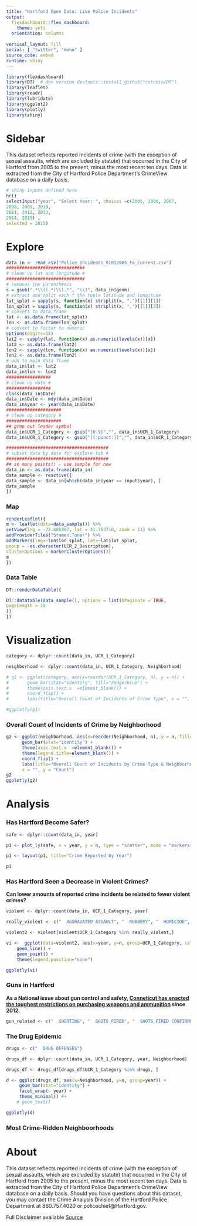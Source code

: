 ```yaml
---
title: "Hartford Open Data: Live Police Incidents"
output: 
  flexdashboard::flex_dashboard:
    theme: yeti
  orientation: columns
  
vertical_layout: fill
social: [ "twitter", "menu" ]
source_code: embed
runtime: shiny
---
```

  
```r
library(flexdashboard)
library(DT)  # dev version devtools::install_github("rstudio/DT")
library(leaflet)
library(readr)
library(lubridate)
library(ggplot2)
library(plotly)
library(shiny)
```

Sidebar {.sidebar}
=====================================
  
This dataset reflects reported incidents of crime (with the exception of sexual assaults, which are excluded by statute) that occurred in the City of Hartford from 2005 to the present, minus the most recent ten days. Data is extracted from the City of Hartford Police Department's CrimeView database on a daily basis.


```r
# shiny inputs defined here
hr()
selectInput("year", "Select Year: ", choices =c(2005, 2006, 2007, 
2008, 2009, 2010,
2011, 2012, 2013, 
2014, 2015) ,
selected = 2015)

```



Explore
=====================================

```r
data_in <- read_csv("Police_Incidents_01012005_to_Current.csv") 
##############################
# clean up lat and longitude #
##############################
# removes the parenthesis
s = gsub(".*\\((.*)\\).*", "\\1", data_in$geom)  
# extract and split each f the tuple latitude and longitude
lat_splat = sapply(s, function(x) strsplit(x, ",")[[1]][1])
lon_splat = sapply(s, function(x) strsplit(x, ",")[[1]][2])
# convert to data.frame
lat <- as.data.frame(lat_splat)
lon <- as.data.frame(lon_splat)
# convert to factor to numeric
options(digits=15)
lat2 <- sapply(lat, function(x) as.numeric(levels(x))[x])
lat2 <- as.data.frame(lat2)
lon2 <- sapply(lon, function(x) as.numeric(levels(x))[x])
lon2 <- as.data.frame(lon2)
# add to main data frame
data_in$lat <- lat2
data_in$lon <- lon2 
#################
# clean up date #
#################
class(data_in$Date)
data_in$Date <- mdy(data_in$Date)
data_in$year <- year(data_in$Date)
#####################
# clean up category #
#####################
## grep out leader symbol
data_in$UCR_1_Category <- gsub("[0-9]","", data_in$UCR_1_Category)
data_in$UCR_1_Category <- gsub("[[:punct:]]","", data_in$UCR_1_Category)

#######################################
# subset data by date for explore tab #
#######################################
## so many points!! - use sample for now
data_in <- as.data.frame(data_in)
data_sample <- reactive({
data_sample <- data_in[which(data_in$year == input$year), ] 
data_sample
})

```


### Map

```r

renderLeaflet({
m <- leaflet(data=data_sample()) %>%
setView(lng = -72.685097, lat = 41.763710, zoom = 11) %>%
addProviderTiles("Stamen.Toner") %>% 
addMarkers(lng=~lon$lon_splat, lat=~lat$lat_splat, 
popup = ~as.character(UCR_2_Description), 
clusterOptions = markerClusterOptions())
m  
})

```


### Data Table

```r

DT::renderDataTable({

DT::datatable(data_sample(), options = list(bPaginate = TRUE,
pageLength = 15
))
})
```

Visualization
=====================================

```r
category <- dplyr::count(data_in, UCR_1_Category)

neighborhood <- dplyr::count(data_in, UCR_1_Category, Neighborhood)

# g1 <- ggplot(category, aes(x=reorder(UCR_1_Category, n), y = n)) +
#       geom_bar(stat="identity", fill="dodgerblue") +
#       theme(axis.text.x  =element_blank()) +
#       coord_flip() +
#       labs(title="Overall Count of Incidents of Crime Type", x = "", y = "Count")

#ggplotly(g1)

```



### Overall Count of Incidents of Crime by Neighborhood

```r
g2 <- ggplot(neighborhood, aes(x=reorder(Neighborhood, n), y = n, fill=factor(UCR_1_Category))) +
      geom_bar(stat="identity") +
      theme(axis.text.x  =element_blank()) +
      theme(legend.title=element_blank()) +
      coord_flip() +
      labs(title="Overall Count of Incidents by Crime Type & Neighborhood", 
      x = "", y = "Count")
g2
ggplotly(g2)

```


Analysis {.storyboard}
=========================================

###  **Has Hartford Become Safer?**

```r
safe <- dplyr::count(data_in, year)

p1 <- plot_ly(safe, x = year, y = n, type = "scatter", mode = "markers+lines")

p1 <- layout(p1, title="Crime Reported by Year")

p1

```

### **Has Hartford Seen a Decrease in Violent Crimes?** 

**Can lower amounts of reported crime incidents be related to fewer violent crimes?**

```r
violent <- dplyr::count(data_in, UCR_1_Category, year)

really_violent <- c("  AGGRAVATED ASSAULT", "  ROBBERY", "  HOMICIDE", "  LARCENY")

violent2 <- violent[violent$UCR_1_Category %in% really_violent,]

vi <-  ggplot(data=violent2, aes(x=year, y=n, group=UCR_1_Category, color=UCR_1_Category)) +
    geom_line() +
    geom_point() +
    theme(legend.position="none")

ggplotly(vi)


```

### **Guns in Hartford**

**As a National issue about gun control and safety, [Conneticut has enacted the toughest restrictions on purchasing weapons and ammunition](https://en.wikipedia.org/wiki/Gun_laws_in_Connecticut) since 2012.**

```r

gun_related <- c("  SHOOTING", "  SHOTS FIRED", "  SHOTS FIRED CONFIRMED", "  SHOTS FIRED UNCONFIRMED")

```


### **The Drug Epidemic**

```r
drugs <- c("  DRUG OFFENSES")

drugs_df <- dplyr::count(data_in, UCR_1_Category, year, Neighborhood) 

drugs_df <- drugs_df[drugs_df$UCR_1_Category %in% drugs, ]

d <- ggplot(drugs_df, aes(x=Neighborhood, y=n, group=year)) +
     geom_bar(stat="identity") +
     facet_wrap(~ year) +
     theme_minimal() #+
    # geom_text()

ggplotly(d)

```

### Most Crime-Ridden Neighboorhoods



About
=====================================


This dataset reflects reported incidents of crime (with the exception of sexual assaults, which are excluded by statute) that occurred in the City of Hartford from 2005 to the present, minus the most recent ten days. Data is extracted from the City of Hartford Police Department's CrimeView database on a daily basis. Should you have questions about this dataset, you may contact the Crime Analysis Division of the Hartford Police Department at 860.757.4020 or policechief@Hartford.gov. 

Full Disclaimer available [Source](https://data.hartford.gov/Public-Safety/Police-Incidents-01012005-to-Current/889t-nwfu)




